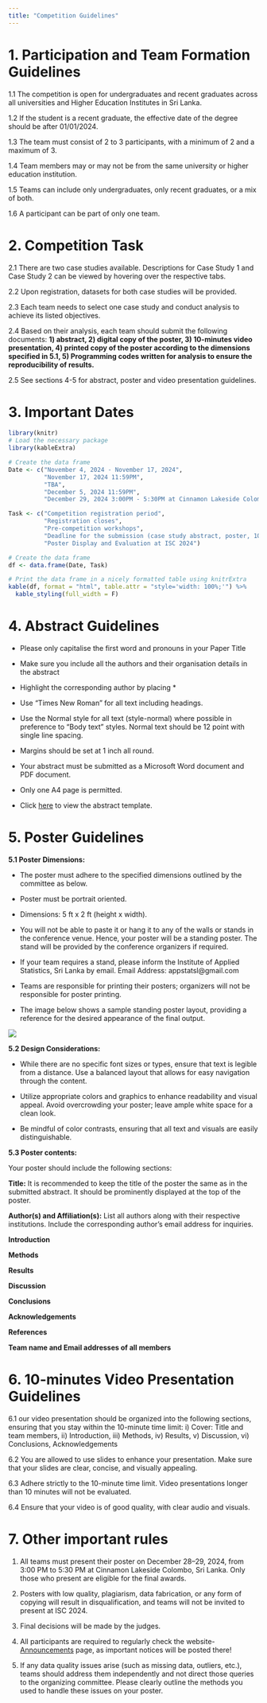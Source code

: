 ```yaml
---
title: "Competition Guidelines"
---
```


# 1. Participation and Team Formation Guidelines

1.1 The competition is open for undergraduates and recent graduates across all universities and Higher Education Institutes in Sri Lanka.

1.2 If the student is a recent graduate, the effective date of the degree should be after 01/01/2024.

1.3 The team must consist of 2 to 3 participants, with a minimum of 2 and a maximum of 3.

1.4 Team members may or may not be from the same university or higher education institution.

1.5 Teams can include only undergraduates, only recent graduates, or a mix of both.

1.6 A participant can be part of only one team.

# 2. Competition Task

2.1 There are two case studies available. Descriptions for Case Study 1 and Case Study 2 can be viewed by hovering over the respective tabs.

2.2 Upon registration, datasets for both case studies will be provided.

2.3 Each team needs to select one case study and conduct analysis to achieve its listed objectives.

2.4 Based on their analysis, each team should submit the following documents: **1) abstract, 2) digital copy of the poster, 3) 10-minutes video presentation, 4) printed copy of the poster according to the dimensions specified in 5.1, 5) Programming codes written for analysis to ensure the reproducibility of results.**

2.5 See sections 4-5 for abstract, poster and video presentation guidelines.

# 3. Important Dates

```r
library(knitr)
# Load the necessary package
library(kableExtra)

# Create the data frame
Date <- c("November 4, 2024 - November 17, 2024",
          "November 17, 2024 11:59PM",
          "TBA", 
          "December 5, 2024 11:59PM", 
          "December 29, 2024 3:00PM - 5:30PM at Cinnamon Lakeside Colombo")

Task <- c("Competition registration period",
          "Registration closes",
          "Pre-competition workshops",
          "Deadline for the submission (case study abstract, poster, 10-minute video presentation)", 
          "Poster Display and Evaluation at ISC 2024")

# Create the data frame
df <- data.frame(Date, Task)

# Print the data frame in a nicely formatted table using knitrExtra
kable(df, format = "html", table.attr = "style='width: 100%;'") %>%
  kable_styling(full_width = F)

```

# 4. Abstract Guidelines


-	Please only capitalise the first word and pronouns in your Paper Title
-	Make sure you include all the authors and their organisation details in the abstract
-	Highlight the corresponding author by placing *
-	Use “Times New Roman” for all text including headings. 
-	Use the Normal style for all text (style-normal) where possible in preference to "Body text" styles. Normal text should be 12 point with single line spacing.
-	Margins should be set at 1 inch all round.

- Your abstract must be submitted as a Microsoft Word document and PDF document.

- Only one A4 page is permitted.

- Click [here](/abstract.docx) to view the abstract template.


# 5. Poster Guidelines

**5.1 Poster Dimensions:**

-   The poster must adhere to the specified dimensions outlined by the committee as below.

-   Poster must be portrait oriented.

-   Dimensions: 5 ft x 2 ft (height x width).

-   You will not be able to paste it or hang it to any of the walls or stands in the conference venue. Hence, your poster will be a standing poster. The stand will be provided by the conference organizers if required.

-   If your team requires a stand, please inform the Institute of Applied Statistics, Sri Lanka by email. Email Address: appstatsl\@gmail.com

-   Teams are responsible for printing their posters; organizers will not be responsible for poster printing.

-   The image below shows a sample standing poster layout, providing a reference for the desired appearance of the final output.

![](poster.png)

**5.2 Design Considerations:**

-   While there are no specific font sizes or types, ensure that text is legible from a distance. Use a balanced layout that allows for easy navigation through the content.

-   Utilize appropriate colors and graphics to enhance readability and visual appeal. Avoid overcrowding your poster; leave ample white space for a clean look.

-   Be mindful of color contrasts, ensuring that all text and visuals are easily distinguishable.

**5.3 Poster contents:**

Your poster should include the following sections:

**Title:** It is recommended to keep the title of the poster the same as in the submitted abstract. It should be prominently displayed at the top of the poster.

**Author(s) and Affiliation(s):** List all authors along with their respective institutions. Include the corresponding author's email address for inquiries.

**Introduction**

**Methods**

**Results**

**Discussion**

**Conclusions**

**Acknowledgements**

**References**

**Team name and Email addresses of all members**

# 6. 10-minutes Video Presentation Guidelines

6.1 our video presentation should be organized into the following sections, ensuring that you stay within the 10-minute time limit: i) Cover: Title and team members, ii) Introduction, iii) Methods, iv) Results, v) Discussion, vi) Conclusions, Acknowledgements

6.2 You are allowed to use slides to enhance your presentation. Make sure that your slides are clear, concise, and visually appealing.

6.3 Adhere strictly to the 10-minute time limit. Video presentations longer than 10 minutes will not be evaluated.

6.4 Ensure that your video is of good quality, with clear audio and visuals.

# 7. Other important rules

1.  All teams must present their poster on December 28–29, 2024, from 3:00 PM to 5:30 PM at Cinnamon Lakeside Colombo, Sri Lanka. Only those who present are eligible for the final awards.

2.  Posters with low quality, plagiarism, data fabrication, or any form of copying will result in disqualification, and teams will not be invited to present at ISC 2024.

3.  Final decisions will be made by the judges.

4.  All participants are required to regularly check the website- [Announcements](https://thiyangt.github.io/ISC2024.case.study/announcements.html) page, as important notices will be posted there!

5.  If any data quality issues arise (such as missing data, outliers, etc.), teams should address them independently and not direct those queries to the organizing committee. Please clearly outline the methods you used to handle these issues on your poster.
